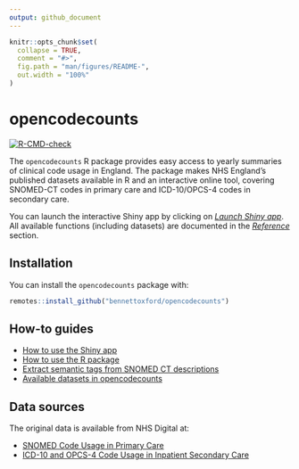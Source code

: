 ```yaml
---
output: github_document
---
```


<!-- README.md is generated from README.Rmd. Please edit that file -->

```r
knitr::opts_chunk$set(
  collapse = TRUE,
  comment = "#>",
  fig.path = "man/figures/README-",
  out.width = "100%"
)
```

# opencodecounts

<!-- badges: start -->

[![R-CMD-check](https://github.com/ebmdatalab/codeusage/actions/workflows/R-CMD-check.yaml/badge.svg)](https://github.com/ebmdatalab/codeusage/actions/workflows/R-CMD-check.yaml)

<!-- badges: end -->

The `opencodecounts` R package provides easy access to yearly summaries of clinical code usage in England. The package makes NHS England's published datasets available in R and an interactive online tool, covering SNOMED-CT codes in primary care and ICD-10/OPCS-4 codes in secondary care.

You can launch the interactive Shiny app by clicking on [*Launch Shiny app*](https://bennettoxford.github.io/opencodecounts/articles/app.html). All available functions (including datasets) are documented in the [*Reference*](https://bennettoxford.github.io/opencodecounts/reference/index.html) section.

## Installation

You can install the `opencodecounts` package with:  

```r
remotes::install_github("bennettoxford/opencodecounts")
```

## How-to guides

- [How to use the Shiny app](https://bennettoxford.github.io/opencodecounts/articles/how-to-use-shiny-app.html)
- [How to use the R package](https://bennettoxford.github.io/opencodecounts/articles/how-to-use-R-pkg.html)
- [Extract semantic tags from SNOMED CT descriptions](https://bennettoxford.github.io/opencodecounts/articles/extract-snomedct-sem-tag.html)
- [Available datasets in opencodecounts](https://bennettoxford.github.io/opencodecounts/articles/available-datasets.html)

## Data sources

The original data is available from NHS Digital at:

- [SNOMED Code Usage in Primary Care](https://digital.nhs.uk/data-and-information/publications/statistical/mi-snomed-code-usage-in-primary-care)
- [ICD-10 and OPCS-4 Code Usage in Inpatient Secondary Care](https://digital.nhs.uk/data-and-information/publications/statistical/hospital-admitted-patient-care-activity)